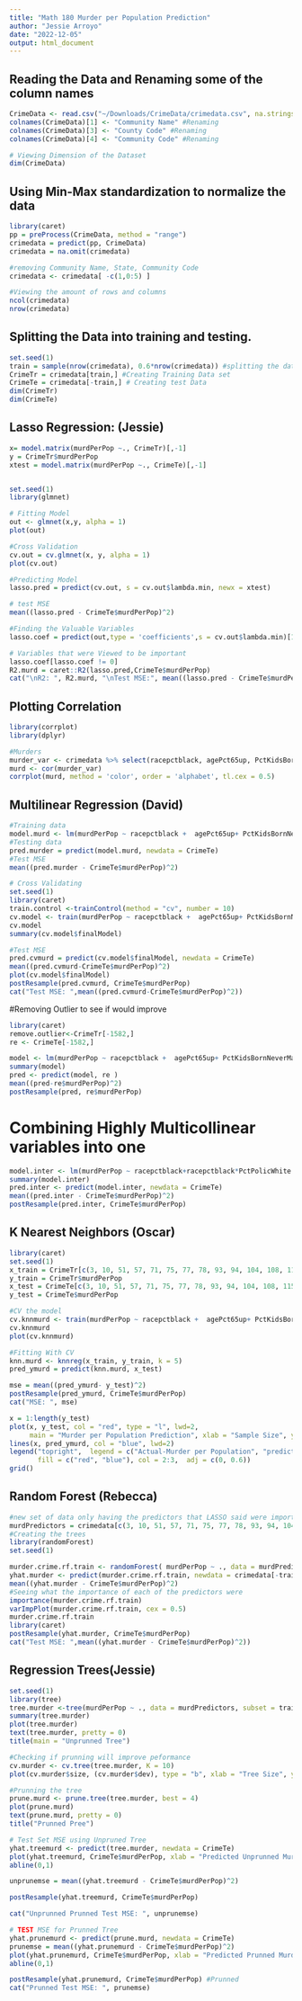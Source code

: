 ```yaml
---
title: "Math 180 Murder per Population Prediction"
author: "Jessie Arroyo"
date: "2022-12-05"
output: html_document
---
```


## Reading the Data and Renaming some of the column names
```r
CrimeData <- read.csv("~/Downloads/CrimeData/crimedata.csv", na.strings="?", stringsAsFactors=TRUE)
colnames(CrimeData)[1] <- "Community Name" #Renaming
colnames(CrimeData)[3] <- "County Code" #Renaming
colnames(CrimeData)[4] <- "Community Code" #Renaming

# Viewing Dimension of the Dataset
dim(CrimeData)
```

## Using Min-Max standardization to normalize the data 
```r
library(caret)
pp = preProcess(CrimeData, method = "range")
crimedata = predict(pp, CrimeData)
crimedata = na.omit(crimedata)

#removing Community Name, State, Community Code 
crimedata <- crimedata[ -c(1,0:5) ]

#Viewing the amount of rows and columns
ncol(crimedata)
nrow(crimedata)

```


## Splitting the Data into training and testing. 
```r
set.seed(1)
train = sample(nrow(crimedata), 0.6*nrow(crimedata)) #splitting the data
CrimeTr = crimedata[train,] #Creating Training Data set
CrimeTe = crimedata[-train,] # Creating test Data 
dim(CrimeTr)
dim(CrimeTe)
```
## Lasso Regression: (Jessie)

```r
x= model.matrix(murdPerPop ~., CrimeTr)[,-1]
y = CrimeTr$murdPerPop
xtest = model.matrix(murdPerPop ~., CrimeTe)[,-1]


set.seed(1)
library(glmnet)

# Fitting Model
out <- glmnet(x,y, alpha = 1)
plot(out)

#Cross Validation
cv.out = cv.glmnet(x, y, alpha = 1)
plot(cv.out)

#Predicting Model
lasso.pred = predict(cv.out, s = cv.out$lambda.min, newx = xtest)

# test MSE 
mean((lasso.pred - CrimeTe$murdPerPop)^2)

#Finding the Valuable Variables 
lasso.coef = predict(out,type = 'coefficients',s = cv.out$lambda.min)[1:142,]

# Variables that were Viewed to be important 
lasso.coef[lasso.coef != 0]
R2.murd = caret::R2(lasso.pred,CrimeTe$murdPerPop)
cat("\nR2: ", R2.murd, "\nTest MSE:", mean((lasso.pred - CrimeTe$murdPerPop)^2))
```

## Plotting Correlation
```r
library(corrplot)
library(dplyr)

#Murders
murder_var <- crimedata %>% select(racepctblack, agePct65up, PctKidsBornNeverMar, PctRecentImmig, PersPerOwnOccHous, MedNumBR, PctVacantBoarded, MedYrHousBuilt, PctHousNoPhone, NumStreet, PctForeignBorn, LemasTotReqPerPop, PctPolicWhite, PolicAveOTWorked, LemasPctPolicOnPatr, PolicBudgPerPop, murdPerPop)
murd <- cor(murder_var)
corrplot(murd, method = 'color', order = 'alphabet', tl.cex = 0.5)
```

## Multilinear Regression (David)
```r
#Training data
model.murd <- lm(murdPerPop ~ racepctblack +  agePct65up+ PctKidsBornNeverMar+ PctRecentImmig+ PersPerOwnOccHous+ MedNumBR+ PctVacantBoarded+ MedYrHousBuilt+ PctHousNoPhone+ NumStreet+ PctForeignBorn+ LemasTotReqPerPop+ PctPolicWhite+ PolicAveOTWorked+ LemasPctPolicOnPatr+ PolicBudgPerPop,data = CrimeTr)
#Testing data
pred.murder = predict(model.murd, newdata = CrimeTe)
#Test MSE
mean((pred.murder - CrimeTe$murdPerPop)^2)

# Cross Validating
set.seed(1)
library(caret)
train.control <-trainControl(method = "cv", number = 10)
cv.model <- train(murdPerPop ~ racepctblack +  agePct65up+ PctKidsBornNeverMar+ PctRecentImmig+ PersPerOwnOccHous+ MedNumBR+ PctVacantBoarded+ MedYrHousBuilt+ PctHousNoPhone+ NumStreet+ PctForeignBorn+ LemasTotReqPerPop+ PctPolicWhite+ PolicAveOTWorked+ LemasPctPolicOnPatr+ PolicBudgPerPop,data = CrimeTr, method = "lm", trControl = train.control)
cv.model
summary(cv.model$finalModel)

#Test MSE
pred.cvmurd = predict(cv.model$finalModel, newdata = CrimeTe)
mean((pred.cvmurd-CrimeTe$murdPerPop)^2)
plot(cv.model$finalModel)
postResample(pred.cvmurd, CrimeTe$murdPerPop)
cat("Test MSE: ",mean((pred.cvmurd-CrimeTe$murdPerPop)^2))
```

#Removing Outlier to see if would improve
```r
library(caret)
remove.outlier<-CrimeTr[-1582,]
re <- CrimeTe[-1582,]

model <- lm(murdPerPop ~ racepctblack +  agePct65up+ PctKidsBornNeverMar+ PctRecentImmig+ PersPerOwnOccHous+ MedNumBR+ PctVacantBoarded+ MedYrHousBuilt+ PctHousNoPhone+ NumStreet+ PctForeignBorn+ LemasTotReqPerPop+ PctPolicWhite+ PolicAveOTWorked+ LemasPctPolicOnPatr+ PolicBudgPerPop,data = remove.outlier)
summary(model)
pred <- predict(model, re )
mean((pred-re$murdPerPop)^2)
postResample(pred, re$murdPerPop)

```
# Combining Highly Multicollinear variables into one 
```r
model.inter <- lm(murdPerPop ~ racepctblack+racepctblack*PctPolicWhite + racepctblack*PctVacantBoarded+ agePct65up+ PctKidsBornNeverMar+ +PctKidsBornNeverMar*NumStreet+ PctKidsBornNeverMar*PctVacantBoarded+ PctRecentImmig+ PersPerOwnOccHous+ MedNumBR+ PctVacantBoarded+ MedYrHousBuilt+ PctHousNoPhone+PctHousNoPhone*PctVacantBoarded+  NumStreet+ PctForeignBorn*PctRecentImmig+PctForeignBorn + LemasTotReqPerPop+ PctPolicWhite+ PolicAveOTWorked+ LemasPctPolicOnPatr+ PolicBudgPerPop,data =CrimeTr)
summary(model.inter)
pred.inter <- predict(model.inter, newdata = CrimeTe)
mean((pred.inter - CrimeTe$murdPerPop)^2)
postResample(pred.inter, CrimeTe$murdPerPop)
```

## K Nearest Neighbors (Oscar)
```r
library(caret)
set.seed(1)
x_train = CrimeTr[c(3, 10, 51, 57, 71, 75, 77, 78, 93, 94, 104, 108, 115, 121, 124)]
y_train = CrimeTr$murdPerPop
x_test = CrimeTe[c(3, 10, 51, 57, 71, 75, 77, 78, 93, 94, 104, 108, 115, 121, 124)]
y_test = CrimeTe$murdPerPop

#CV the model 
cv.knnmurd <- train(murdPerPop ~ racepctblack +  agePct65up+ PctKidsBornNeverMar+ PctRecentImmig+ PersPerOwnOccHous+ MedNumBR+ PctVacantBoarded+ MedYrHousBuilt+ PctHousNoPhone+ NumStreet+ PctForeignBorn+ LemasTotReqPerPop+ PctPolicWhite+ PolicAveOTWorked+ LemasPctPolicOnPatr+ PolicBudgPerPop,data = CrimeTr, method = "knn", trControl = trainControl(method = "cv", number = 10), tuneLength = 10)
cv.knnmurd
plot(cv.knnmurd)

#Fitting With CV 
knn.murd <- knnreg(x_train, y_train, k = 5)
pred_ymurd = predict(knn.murd, x_test)

mse = mean((pred_ymurd- y_test)^2)
postResample(pred_ymurd, CrimeTe$murdPerPop)
cat("MSE: ", mse)

x = 1:length(y_test)
plot(x, y_test, col = "red", type = "l", lwd=2,
     main = "Murder per Population Prediction", xlab = "Sample Size", ylab = "Actual Murder per Population")
lines(x, pred_ymurd, col = "blue", lwd=2)
legend("topright",  legend = c("Actual-Murder per Population", "predicted-Murder per Population"), 
       fill = c("red", "blue"), col = 2:3,  adj = c(0, 0.6))
grid() 
```


## Random Forest (Rebecca)
```r
#new set of data only having the predictors that LASSO said were important
murdPredictors = crimedata[c(3, 10, 51, 57, 71, 75, 77, 78, 93, 94, 104, 108, 115, 121, 124, 126)]
#Creating the trees
library(randomForest)
set.seed(1)

murder.crime.rf.train <- randomForest( murdPerPop ~ ., data = murdPredictors, subset = train, mtry = 12, importance = TRUE)
yhat.murder <- predict(murder.crime.rf.train, newdata = crimedata[-train, ])
mean((yhat.murder - CrimeTe$murdPerPop)^2)
#Seeing what the importance of each of the predictors were
importance(murder.crime.rf.train)
varImpPlot(murder.crime.rf.train, cex = 0.5)
murder.crime.rf.train
library(caret)
postResample(yhat.murder, CrimeTe$murdPerPop)
cat("Test MSE: ",mean((yhat.murder - CrimeTe$murdPerPop)^2))

```


## Regression Trees(Jessie)
```r
set.seed(1)
library(tree)
tree.murder <-tree(murdPerPop ~ ., data = murdPredictors, subset = train)
summary(tree.murder)
plot(tree.murder)
text(tree.murder, pretty = 0)
title(main = "Unprunned Tree")

#Checking if prunning will improve peformance
cv.murder <- cv.tree(tree.murder, K = 10)
plot(cv.murder$size, (cv.murder$dev), type = "b", xlab = "Tree Size", ylab = "CV-Error Rate")

#Prunning the tree
prune.murd <- prune.tree(tree.murder, best = 4)
plot(prune.murd)
text(prune.murd, pretty = 0)
title("Prunned Pree")

# Test Set MSE using Unpruned Tree
yhat.treemurd <- predict(tree.murder, newdata = CrimeTe)
plot(yhat.treemurd, CrimeTe$murdPerPop, xlab = "Predicted Unprunned Murders per Population", ylab = "Actual Murders per Population")
abline(0,1)

unprunemse = mean((yhat.treemurd - CrimeTe$murdPerPop)^2)

postResample(yhat.treemurd, CrimeTe$murdPerPop)

cat("Unprunned Prunned Test MSE: ", unprunemse)

# TEST MSE for Prunned Tree
yhat.prunemurd <- predict(prune.murd, newdata = CrimeTe)
prunemse = mean((yhat.prunemurd - CrimeTe$murdPerPop)^2)
plot(yhat.prunemurd, CrimeTe$murdPerPop, xlab = "Predicted Prunned Murders per Population", ylab = "Actual Murders per Population")
abline(0,1)

postResample(yhat.prunemurd, CrimeTe$murdPerPop) #Prunned
cat("Prunned Test MSE: ", prunemse)
```